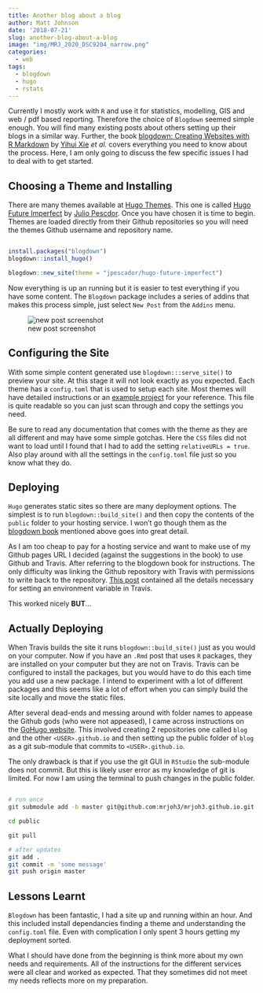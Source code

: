 ```yaml
---
title: Another blog about a blog
author: Matt Johnson
date: '2018-07-21'
slug: another-blog-about-a-blog
image: "img/MRJ_2020_DSC9204_narrow.png"
categories:
  - web
tags:
  - blogdown
  - hugo
  - rstats
---
```


Currently I mostly work with `R` and use it for statistics, modelling, GIS and web / pdf based reporting. Therefore the choice of `Blogdown` seemed simple enough. You will find many existing posts about others setting up their blogs in a similar way. Further, the book [blogdown: Creating Websites with R Markdown](https://bookdown.org/yihui/blogdown/) by [Yihui Xie](https://bookdown.org/yihui/blogdown/yihui-xie.html) *et al.* covers everything you need to know about the process. Here, I am only going to discuss the few specific issues I had to deal with to get started.

## Choosing a Theme and Installing

There are many themes available at [Hugo Themes](https://themes.gohugo.io). This one is called [Hugo Future Imperfect](https://github.com/jpescador/hugo-future-imperfect) by [Julio Pescdor](https://github.com/jpescador). Once you have chosen it is time to begin. Themes are loaded directly from their Github repositories so you will need the themes Github username and repository name.

```r

install.packages("blogdown")
blogdown::install_hugo()

blogdown::new_site(theme = "jpescador/hugo-future-imperfect")

```

Now everything is up an running but it is easier to test everything if you have some content. The `Blogdown` package includes a series of addins that makes this process simple, just select `New Post` from the `Addins` menu.

![new post screenshot](/post/2018-07-20-another-blog-about-a-blog_files/new_post.png)


## Configuring the Site

With some simple content generated use `blogdown:::serve_site()` to preview your site. At this stage it will not look exactly as you expected. Each theme has a `config.toml` that is used to setup each site. Most themes will have detailed instructions or an [example project](https://github.com/jpescador/hugo-future-imperfect/blob/master/exampleSite/config.toml) for your reference. This file is quite readable so you can just scan through and copy the settings you need. 

Be sure to read any documentation that comes with the theme as they are all different and may have some simple gotchas. Here the `CSS` files did not want to load until I found that I had to add the setting `relativeURLs = true`. Also play around with all the settings in the `config.toml` file just so you know what they do.


## Deploying 

`Hugo` generates static sites so there are many deployment options. The simplest is to run `blogdown::build_site()` and then copy the contents of the `public` folder to your hosting service. I won't go though them as the [blogdown book](https://bookdown.org/yihui/blogdown/deployment.html) mentioned above goes into great detail. 

As I am too cheap to pay for a hosting service  and want to make use of my Github pages URL I decided (against the suggestions in the book) to use Github and Travis. After referring to the blogdown book for instructions. The only difficulty was linking the Github repository with Travis with permissions to write back to the repository. [This post](https://medium.com/zendesk-engineering/how-to-create-a-website-like-freshswift-net-using-hugo-travis-ci-and-github-pages-67be6f480298) contained all the details necessary for setting an environment variable in Travis.

This worked nicely **BUT**... 


## Actually Deploying

When Travis builds the site it runs `blogdown::build_site()` just as you would on your computer. Now if you have an `.Rmd` post that uses `R` packages, they are installed on your computer but they are not on Travis. Travis can be configured to install the packages, but you would have to do this each time you add use a new package. I intend to experiment with a lot of different packages and this seems like a lot of effort when you can simply build the site locally and move the static files.

After several dead-ends and messing around with folder names to appease the Github gods (who were not appeased), I came across instructions on the [GoHugo website](https://gohugo.io/hosting-and-deployment/hosting-on-github/#github-user-or-organization-pages). This involved creating 2 repositories one called `blog` and the other `<USER>.github.io` and then setting up the public folder of `blog` as a git sub-module that commits to `<USER>.github.io`.

The only drawback is that if you use the git GUI in `RStudio` the sub-module does not commit. But this is likely user error as my knowledge of git is limited. For now I am using the terminal to push changes in the public folder.

```bash

# run once
git submodule add -b master git@github.com:mrjoh3/mrjoh3.github.io.git public

cd public

git pull

# after updates
git add .
git commit -m 'some message'
git push origin master

```

## Lessons Learnt

`Blogdown` has been fantastic, I had a site up and running within an hour. And this included install dependancies finding a theme and understanding the `config.toml` file. Even with complication I only spent 3 hours getting my deployment sorted. 

What I should have done from the beginning is think more about my own needs and requirements. All of the instructions for the different services were all clear and worked as expected. That they sometimes did not meet my needs reflects more on my preparation.






